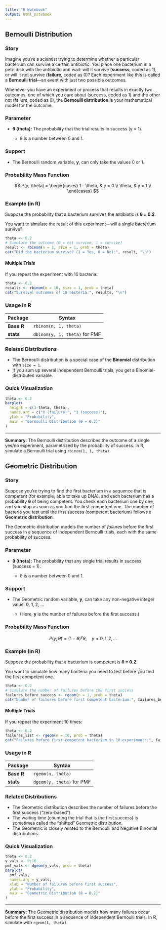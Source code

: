 ```yaml
---
title: "R Notebook"
output: html_notebook
---
```


## Bernoulli Distribution

### Story

Imagine you’re a scientist trying to determine whether a particular bacterium can
survive a certain antibiotic. You place one bacterium in a petri dish with the 
antibiotic and wait: will it survive (**success**, coded as 1), or will it not 
survive (**failure**, coded as 0)? Each experiment like this is called a 
**Bernoulli trial**—an event with just two possible outcomes.

Whenever you have an experiment or process that results in exactly two outcomes,
one of which you care about (success, coded as 1) and the other not (failure, 
coded as 0), the **Bernoulli distribution** is your mathematical model for the 
outcome.

### Parameter

* **θ (theta):** The probability that the trial results in success (y = 1).

  * θ is a number between 0 and 1.

### Support

* The Bernoulli random variable, **y**, can only take the values 0 or 1.

### Probability Mass Function

$$
P(y; \theta) =
\begin{cases}
1 - \theta, & y = 0 \\
\theta, & y = 1 \\
\end{cases}
$$

### Example (in R)

Suppose the probability that a bacterium survives the antibiotic is **θ = 0.2**.

You want to simulate the result of this experiment—will a single bacterium survive?

```r
theta <- 0.2
# Simulate the outcome (0 = not survive, 1 = survive)
result <- rbinom(n = 1, size = 1, prob = theta)
cat("Did the bacterium survive? (1 = Yes, 0 = No):", result, "\n")
```

#### Multiple Trials

If you repeat the experiment with 10 bacteria:

```r
theta <- 0.2
results <- rbinom(n = 10, size = 1, prob = theta)
cat("Survival outcomes of 10 bacteria:", results, "\n")
```

### Usage in R

| Package    | Syntax                        |
| ---------- | ----------------------------- |
| **Base R** | `rbinom(n, 1, theta)`         |
| **stats**  | `dbinom(y, 1, theta)` for PMF |

### Related Distributions

* The Bernoulli distribution is a special case of the **Binomial** distribution
with `size = 1`.
* If you sum up several independent Bernoulli trials, you get a Binomial-
distributed variable.

### Quick Visualization

```r
theta <- 0.2
barplot(
  height = c(1-theta, theta),
  names.arg = c("0 (failure)", "1 (success)"),
  ylab = "Probability",
  main = "Bernoulli Distribution (θ = 0.2)"
)
```

---

**Summary**:
The Bernoulli distribution describes the outcome of a single yes/no experiment, 
parametrized by the probability of success. In R, simulate a Bernoulli trial 
using `rbinom(1, 1, theta)`.


## Geometric Distribution

### Story

Suppose you’re trying to find the first bacterium in a sequence that is competent 
(for example, able to take up DNA), and each bacterium has a probability **θ** of 
being competent. You check each bacterium one by one, and you stop as soon as 
you find the first competent one. The number of bacteria you test until the 
first success (competent bacterium) follows a **Geometric distribution**.

The Geometric distribution models the number of *failures* before the first 
success in a sequence of independent Bernoulli trials, each with the same 
probability of success.

### Parameter

* **θ (theta):** The probability that any single trial results in success 
(success = 1).

  * θ is a number between 0 and 1.

### Support

* The Geometric random variable, **y**, can take any non-negative integer 
value: 0, 1, 2, ...

  * (Here, **y** is the number of failures before the first success.)

### Probability Mass Function

$$
P(y; \theta) = (1 - \theta)^y \theta,\quad y = 0, 1, 2, ...
$$

### Example (in R)

Suppose the probability that a bacterium is competent is **θ = 0.2**.

You want to simulate how many bacteria you need to test before you find the 
first competent one.

```r
theta <- 0.2
# Simulate the number of failures before the first success
failures_before_success <- rgeom(n = 1, prob = theta)
cat("Number of failures before first competent bacterium:", failures_before_success, "\n")
```

#### Multiple Trials

If you repeat the experiment 10 times:

```r
theta <- 0.2
failures_list <- rgeom(n = 10, prob = theta)
cat("Failures before first competent bacterium in 10 experiments:", failures_list, "\n")
```

### Usage in R

| Package    | Syntax                    |
| ---------- | ------------------------- |
| **Base R** | `rgeom(n, theta)`         |
| **stats**  | `dgeom(y, theta)` for PMF |

### Related Distributions

* The Geometric distribution describes the number of failures before the first 
success ("zero-based").
* The waiting time (counting the trial that is the first success) is sometimes 
called the "shifted" Geometric distribution.
* The Geometric is closely related to the Bernoulli and Negative Binomial 
distributions.

### Quick Visualization

```r
theta <- 0.2
y_vals <- 0:10
pmf_vals <- dgeom(y_vals, prob = theta)
barplot(
  pmf_vals,
  names.arg = y_vals,
  xlab = "Number of failures before first success",
  ylab = "Probability",
  main = "Geometric Distribution (θ = 0.2)"
)
```

---

**Summary**:
The Geometric distribution models how many failures occur before the first 
success in a sequence of independent Bernoulli trials. In R, simulate with 
`rgeom(1, theta)`.


